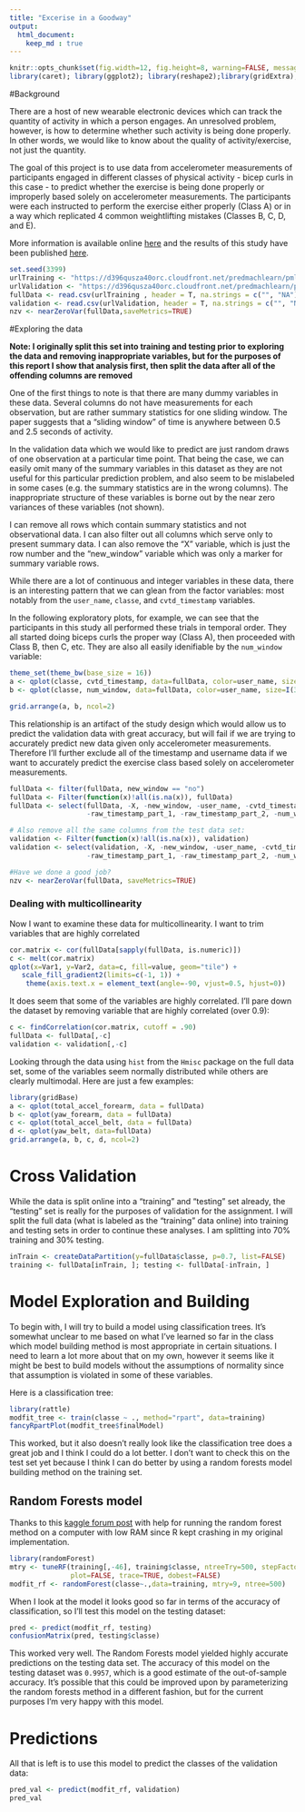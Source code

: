 ```yaml
---
title: "Excerise in a Goodway"
output:
  html_document: 
    keep_md : true
---
```


```r
knitr::opts_chunk$set(fig.width=12, fig.height=8, warning=FALSE, message=FALSE)
library(caret); library(ggplot2); library(reshape2);library(gridExtra); library(dplyr)
```


#Background

There are a host of new wearable electronic devices which can track the quantity of activity in which a person engages. An unresolved problem, however, is how to determine whether such activity is being done properly. In other words, we would like to know about the quality of activity/exercise, not just the quantity.

The goal of this project is to use data from accelerometer measurements of participants engaged in different classes of physical activity - bicep curls in this case - to predict whether the exercise is being done properly or improperly based solely on accelerometer measurements. The participants were each instructed to perform the exercise either properly (Class A) or in a way which replicated 4 common weightlifting mistakes (Classes B, C, D, and E). 

More information is available online [here](http://groupware.les.inf.puc-rio.br/har#weight_lifting_exercises) and the results of this study have been published [here](http://groupware.les.inf.puc-rio.br/work.jsf?p1=11201). 


```r
set.seed(3399)
urlTraining <- "https://d396qusza40orc.cloudfront.net/predmachlearn/pml-training.csv"
urlValidation <- "https://d396qusza40orc.cloudfront.net/predmachlearn/pml-testing.csv"
fullData <- read.csv(urlTraining , header = T, na.strings = c("", "NA"))
validation <- read.csv(urlValidation, header = T, na.strings = c("", "NA"))
nzv <- nearZeroVar(fullData,saveMetrics=TRUE)
```


#Exploring the data


**Note: I originally split this set into training and testing prior to exploring the data and removing inappropriate variables, but for the purposes of this report I show that analysis first, then split the data after all of the offending columns are removed**

One of the first things to note is that there are many dummy variables in these data. Several columns do not have measurements for each observation, but are rather summary statistics for one sliding window. The paper suggests that a "sliding window" of time is anywhere between 0.5 and 2.5 seconds of activity.

In the validation data which we would like to predict are just random draws of one observation at a particular time point. That being the case, we can easily omit many of the summary variables in this dataset as they are not useful for this particular prediction problem, and also seem to be mislabeled in some cases (e.g. the summary statistics are in the wrong columns). The inappropriate structure of these variables is borne out by the near zero variances of these variables (not shown).

I can remove all rows which contain summary statistics and not observational data. I can also filter out all columns which serve only to present summary data. I can also remove the "X" variable, which is just the row number and the "new_window" variable which was only a marker for summary variable rows.


While there are a lot of continuous and integer variables in these data, there is an interesting pattern that we can glean from the factor variables: most notably from the `user_name`, `classe`, and `cvtd_timestamp` variables.

In the following exploratory plots, for example, we can see that the participants in this study all performed these trials in temporal order. They all started doing biceps curls the proper way (Class A), then proceeded with Class B, then C, etc. They are also all easily idenifiable by the `num_window` variable:



```r
theme_set(theme_bw(base_size = 16))
a <- qplot(classe, cvtd_timestamp, data=fullData, color=user_name, size=I(3))
b <- qplot(classe, num_window, data=fullData, color=user_name, size=I(3))

grid.arrange(a, b, ncol=2)
```



This relationship is an artifact of the study design which would allow us to predict the validation data with great accuracy, but will fail if we are trying to accurately predict new data given only accelerometer measurements. Therefore I'll further exclude all of the timestamp and username data if we want to accurately predict the exercise class based solely on accelerometer measurements.


```r
fullData <- filter(fullData, new_window == "no")
fullData <- Filter(function(x)!all(is.na(x)), fullData)
fullData <- select(fullData, -X, -new_window, -user_name, -cvtd_timestamp, 
                   -raw_timestamp_part_1, -raw_timestamp_part_2, -num_window)

# Also remove all the same columns from the test data set:
validation <- Filter(function(x)!all(is.na(x)), validation)
validation <- select(validation, -X, -new_window, -user_name, -cvtd_timestamp, 
                   -raw_timestamp_part_1, -raw_timestamp_part_2, -num_window)

#Have we done a good job?
nzv <- nearZeroVar(fullData, saveMetrics=TRUE)
```


### Dealing with multicollinearity

Now I want to examine these data for multicollinearity. I want to trim variables that are highly correlated

```r
cor.matrix <- cor(fullData[sapply(fullData, is.numeric)])
c <- melt(cor.matrix)
qplot(x=Var1, y=Var2, data=c, fill=value, geom="tile") +
   scale_fill_gradient2(limits=c(-1, 1)) +
    theme(axis.text.x = element_text(angle=-90, vjust=0.5, hjust=0))
```


It does seem that some of the variables are highly correlated. I'll pare down the dataset by removing variable that are highly correlated (over 0.9):

```r
c <- findCorrelation(cor.matrix, cutoff = .90)
fullData <- fullData[,-c]
validation <- validation[,-c]
```


Looking through the data using `hist` from the `Hmisc` package on the full data set, some of the variables seem normally distributed while others are clearly multimodal. Here are just a few examples:

```r
library(gridBase)
a <- qplot(total_accel_forearm, data = fullData)
b <- qplot(yaw_forearm, data = fullData)
c <- qplot(total_accel_belt, data = fullData)
d <- qplot(yaw_belt, data=fullData)
grid.arrange(a, b, c, d, ncol=2)
```


# Cross Validation

While the data is split online into a "training" and "testing" set already, the "testing" set is really for the purposes of validation for the assignment. I will split the full data (what is labeled as the "training" data online) into training and testing sets in order to continue these analyses. I am splitting into 70% training and 30% testing.



```r
inTrain <- createDataPartition(y=fullData$classe, p=0.7, list=FALSE)
training <- fullData[inTrain, ]; testing <- fullData[-inTrain, ]
```




# Model Exploration and Building


To begin with, I will try to build a model using classification trees. It's somewhat unclear to me based on what I've learned so far in the class which model building method is most appropriate in certain situations. I need to learn a lot more about that on my own, however it seems like it might be best to build models without the assumptions of normality since that assumption is violated in some of these variables. 

Here is a classification tree:

```r
library(rattle)
modfit_tree <- train(classe ~ ., method="rpart", data=training)
fancyRpartPlot(modfit_tree$finalModel)
```



This worked, but it also doesn't really look like the classification tree does a great job and I think I could do a lot better. I don't want to check this on the test set yet because I think I can do better by using a random forests model building method on the training set. 

## Random Forests model

Thanks to this [kaggle forum post](https://www.kaggle.com/forums/f/15/kaggle-forum/t/7951/r-party-package-cforest-memory-problem/44392) with help for running the random forest method on a computer with low RAM since R kept crashing in my original implementation. 


```r
library(randomForest)
mtry <- tuneRF(training[,-46], training$classe, ntreeTry=500, stepFactor=1.5,improve=0.01, 
               plot=FALSE, trace=TRUE, dobest=FALSE)
modfit_rf <- randomForest(classe~.,data=training, mtry=9, ntree=500)
```




When I look at the model it looks good so far in terms of the accuracy of classification, so I'll test this model on the testing dataset:

```r
pred <- predict(modfit_rf, testing)
confusionMatrix(pred, testing$classe)
```




This worked very well. The Random Forests model yielded highly accurate predictions on the testing data set. The accuracy of this model on the testing dataset was `0.9957`, which is a good estimate of the out-of-sample accuracy. It's possible that this could be improved upon by parameterizing the random forests method in a different fashion, but for the current purposes I'm very happy with this model. 


# Predictions


All that is left is to use this model to predict the classes of the validation data:

```r
pred_val <- predict(modfit_rf, validation)
pred_val
```
